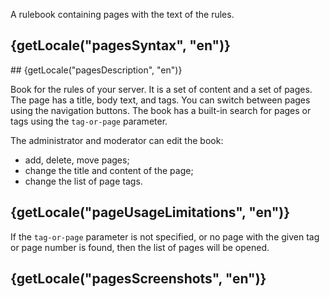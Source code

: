 

A rulebook containing pages with the text of the rules.

## {getLocale("pagesSyntax", "en")}
<TableSyntax page="rules" lang="en" />
## {getLocale("pagesDescription", "en")}

Book for the rules of your server. It is a set of content and a set of pages. The page has a title, body text, and tags. You can switch between pages using the navigation buttons. The book has a built-in search for pages or tags using the `tag-or-page` parameter.

The administrator and moderator can edit the book:
- add, delete, move pages;
- change the title and content of the page;
- change the list of page tags.

## {getLocale("pageUsageLimitations", "en")}

If the `tag-or-page` parameter is not specified, or no page with the given tag or page number is found, then the list of pages will be opened.

## {getLocale("pagesScreenshots", "en")}
<Swiper page="rules" lang="en" />

